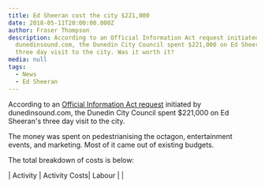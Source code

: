 ```yaml
---
title: Ed Sheeran cost the city $221,000
date: 2018-05-11T20:00:00.000Z
author: Fraser Thompson
description: According to an Official Information Act request initiated by
  dunedinsound.com, the Dunedin City Council spent $221,000 on Ed Sheeran's
  three day visit to the city. Was it worth it?
media: null
tags:
  - News
  - Ed Sheeran
---
```



According to an [Official Information Act request](https://fyi.org.nz/request/7560-total-amount-of-money-spent-on-ed-sheeran-s-visit?nocache=incoming-25156) initiated by dunedinsound.com, the Dunedin City Council spent $221,000 on Ed Sheeran's three day visit to the city.

The money was spent on pedestrianising the octagon, entertainment events, and marketing. Most of it came out of existing budgets.

The total breakdown of costs is below:

| Activity | Activity Costs| Labour |
|
